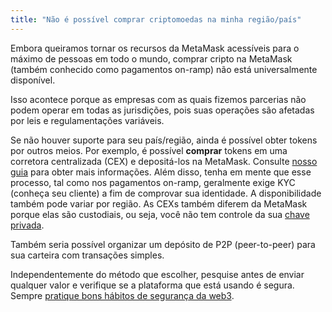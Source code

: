 ```yaml
---
title: "Não é possível comprar criptomoedas na minha região/país"
---
```


Embora queiramos tornar os recursos da MetaMask acessíveis para o máximo de pessoas em todo o mundo, comprar cripto na MetaMask (também conhecido como pagamentos on-ramp) não está universalmente disponível.

Isso acontece porque as empresas com as quais fizemos parcerias não podem operar em todas as jurisdições, pois suas operações são afetadas por leis e regulamentações variáveis.

Se não houver suporte para seu país/região, ainda é possível obter tokens por outros meios. Por exemplo, é possível **comprar** tokens em uma corretora centralizada (CEX) e depositá-los na MetaMask. Consulte [nosso guia](/getting-started/direct-deposit-receive-tokens-to-your-metamask-wallet) para obter mais informações. Além disso, tenha em mente que esse processo, tal como nos pagamentos on-ramp, geralmente exige KYC (conheça seu cliente) a fim de comprovar sua identidade. A disponibilidade também pode variar por região. As CEXs também diferem da MetaMask porque elas são custodiais, ou seja, você não tem controle da sua [chave privada](/getting-started/user-guide-secret-recovery-phrase-password-and-private-keys).

Também seria possível organizar um depósito de P2P (peer-to-peer) para sua carteira com transações simples.

Independentemente do método que escolher, pesquise antes de enviar qualquer valor e verifique se a plataforma que está usando é segura. Sempre [pratique bons hábitos de segurança da web3](/privacy-and-security/what-is-a-secret-recovery-phrase-and-how-to-keep-your-crypto-wallet-secure).
